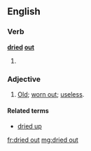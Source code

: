 ==English==

===Verb===
'''[[dried]] [[out]]'''
# {{en-past of|dry out}}

===Adjective===
{{en-adj|head=[[dried]] [[out]]}}
# [[old|Old]]; [[worn out]]; [[useless]].

====Related terms====
* [[dried up]]

[[fr:dried out]]
[[mg:dried out]]